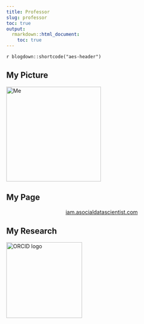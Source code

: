 ```yaml
---
title: Professor
slug: professor
toc: true
output:
  rmarkdown::html_document:
    toc: true
---
```


`r blogdown::shortcode("aes-header")`

## My Picture

<div style="text-align: left;">
<img src="/professor/me.png" alt="Me" style="width: 250px;"/>
</div>

## My Page

<center>

<a href="https://iam.asocialdatascientist.com" target="_blank">iam.asocialdatascientist.com</a>

</center>

## My Research

 <a href="https://orcid.org/0000-0002-7085-8964" target="_blank">
  <img src="/logos/orcid-logo.png" alt="ORCID logo" style="width:200px;">
</a> 